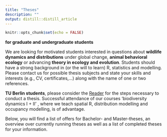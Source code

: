 ```yaml
---
title: "Theses"
description: ""
output: distill::distill_article
---
```


```r
knitr::opts_chunk$set(echo = FALSE)
```

**for graduate and undergraduate students**

We are looking for motivated students interested in questions about **wildlife dynamics and distributions** under global change, **animal behavioral ecology** or advancing **theory in ecology and evolution**. Students should have a strong background in (or the will to learn) R, statistics and modelling. Please contact us for possible thesis subjects and state your skills and interests (e.g., CV, certificates,…) along with the name of one or two references. 

**TU Berlin students**, please consider the [Reader](https://www.oekosys.tu-berlin.de/fileadmin/fg35/Lehre/Downloads/ABSOLVENTINNEN_INFOS_Reader_171023.pdf) for the steps necessary to conduct a thesis. Successful attendance of our courses ‘biodiversity dynamics I + II’ , where we teach spatial R, distribution modelling and occupancy modelling, is of advantage.

Below, you will find a list of offers for Bachelor- and Master-theses, an overview over currently running theses as well as a list of completed theses for your information.